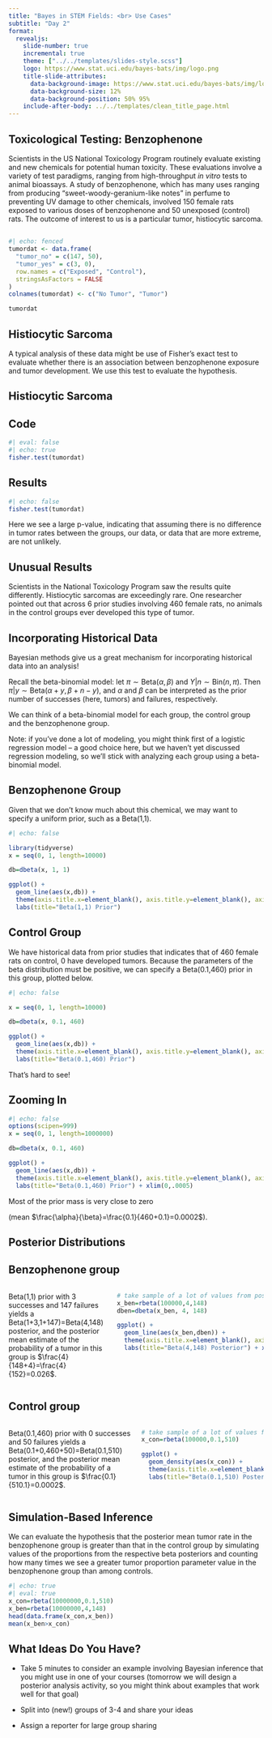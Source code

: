 ```yaml
---
title: "Bayes in STEM Fields: <br> Use Cases"
subtitle: "Day 2"
format: 
  revealjs:
    slide-number: true
    incremental: true
    theme: ["../../templates/slides-style.scss"]
    logo: https://www.stat.uci.edu/bayes-bats/img/logo.png
    title-slide-attributes: 
      data-background-image: https://www.stat.uci.edu/bayes-bats/img/logo.png
      data-background-size: 12%
      data-background-position: 50% 95%
    include-after-body: ../../templates/clean_title_page.html
---
```


## Toxicological Testing: Benzophenone

Scientists in the US National Toxicology Program routinely evaluate existing and new chemicals for potential human toxicity. These evaluations involve a variety of test paradigms, ranging from high-throughput *in vitro* tests to animal bioassays. A study of benzophenone, which has many uses ranging from producing "sweet-woody-geranium-like notes" in perfume to preventing UV damage to other chemicals, involved 150 female rats exposed to various doses of benzophenone and 50 unexposed (control) rats. The outcome of interest to us is a particular tumor, histiocytic sarcoma.

## 

```r
#| echo: fenced
tumordat <- data.frame(
  "tumor_no" = c(147, 50),
  "tumor_yes" = c(3, 0),
  row.names = c("Exposed", "Control"),
  stringsAsFactors = FALSE
)
colnames(tumordat) <- c("No Tumor", "Tumor")

tumordat

```

## Histiocytic Sarcoma

A typical analysis of these data might be use of Fisher's exact test to evaluate whether there is an association between benzophenone exposure and tumor development. We use this test to evaluate the hypothesis.

## Histiocytic Sarcoma

::: panel-tabset
## Code

```r
#| eval: false
#| echo: true
fisher.test(tumordat)
```

## Results

```r
#| echo: false
fisher.test(tumordat)
```

Here we see a large p-value, indicating that assuming there is no difference in tumor rates between the groups, our data, or data that are more extreme, are not unlikely.
:::

## Unusual Results

Scientists in the National Toxicology Program saw the results quite differently. Histiocytic sarcomas are exceedingly rare. One researcher pointed out that across 6 prior studies involving 460 female rats, no animals in the control groups ever developed this type of tumor.

## Incorporating Historical Data

Bayesian methods give us a great mechanism for incorporating historical data into an analysis!

Recall the beta-binomial model: let $\pi \sim \text{Beta}(\alpha, \beta)$ and $Y|n \sim \text{Bin}(n,\pi)$. Then $\pi|y \sim \text{Beta}(\alpha +y, \beta+n-y)$, and $\alpha$ and $\beta$ can be interpreted as the prior number of successes (here, tumors) and failures, respectively.

We can think of a beta-binomial model for each group, the control group and the benzophenone group.

Note: if you've done a lot of modeling, you might think first of a logistic regression model -- a good choice here, but we haven't yet discussed regression modeling, so we'll stick with analyzing each group using a beta-binomial model.

## Benzophenone Group

Given that we don't know much about this chemical, we may want to specify a uniform prior, such as a Beta(1,1).

```r
#| echo: false

library(tidyverse)
x = seq(0, 1, length=10000)

db=dbeta(x, 1, 1)

ggplot() + 
  geom_line(aes(x,db)) + 
  theme(axis.title.x=element_blank(), axis.title.y=element_blank(), axis.ticks.y=element_blank(),axis.text.y=element_blank()) + 
  labs(title="Beta(1,1) Prior")
```

## Control Group

We have historical data from prior studies that indicates that of 460 female rats on control, 0 have developed tumors. Because the parameters of the beta distribution must be positive, we can specify a Beta(0.1,460) prior in this group, plotted below.

```r
#| echo: false

x = seq(0, 1, length=10000)

db=dbeta(x, 0.1, 460)

ggplot() + 
  geom_line(aes(x,db)) + 
  theme(axis.title.x=element_blank(), axis.title.y=element_blank(), axis.ticks.y=element_blank(),axis.text.y=element_blank()) + 
  labs(title="Beta(0.1,460) Prior")
```

That's hard to see!

## Zooming In

```r
#| echo: false
options(scipen=999)
x = seq(0, 1, length=1000000)

db=dbeta(x, 0.1, 460)

ggplot() + 
  geom_line(aes(x,db)) + 
  theme(axis.title.x=element_blank(), axis.title.y=element_blank(), axis.ticks.y=element_blank(),axis.text.y=element_blank()) + 
  labs(title="Beta(0.1,460) Prior") + xlim(0,.0005)
```

Most of the prior mass is very close to zero  

(mean $\frac{\alpha}{\beta}=\frac{0.1}{460+0.1}=0.0002$).

## Posterior Distributions

::: panel-tabset
## Benzophenone group

::: columns

::: {.column width="40%"}
Beta(1,1) prior with 3 successes and 147 failures yields a Beta(1+3,1+147)=Beta(4,148) posterior, and the posterior mean estimate of the probability of a tumor in this group is $\frac{4}{148+4}=\frac{4}{152}=0.026$.
:::

::: {.column width="60%"}
```r
# take sample of a lot of values from posterior and plot them
x_ben=rbeta(100000,4,148)
dben=dbeta(x_ben, 4, 148)

ggplot() + 
  geom_line(aes(x_ben,dben)) + 
  theme(axis.title.x=element_blank(), axis.title.y=element_blank(), axis.ticks.y=element_blank(),axis.text.y=element_blank()) + 
  labs(title="Beta(4,148) Posterior") + xlim(0,.1)

```
:::
:::


## Control group

::: columns

::: {.column width="50%"}
Beta(0.1,460) prior with 0 successes and 50 failures yields a Beta(0.1+0,460+50)=Beta(0.1,510) posterior, and the posterior mean estimate of the probability of a tumor in this group is $\frac{0.1}{510.1}=0.0002$.
:::

::: {.column width="50%"}
```r
# take sample of a lot of values from posterior and plot them
x_con=rbeta(100000,0.1,510)

ggplot() + 
  geom_density(aes(x_con)) + 
  theme(axis.title.x=element_blank(), axis.title.y=element_blank(), axis.ticks.y=element_blank(),axis.text.y=element_blank()) + 
  labs(title="Beta(0.1,510) Posterior") + xlim(0,.0005)

```
:::
:::

:::

## Simulation-Based Inference

We can evaluate the hypothesis that the posterior mean tumor rate in the benzophenone group is greater than that in the control group by simulating values of the proportions from the respective beta posteriors and counting how many times we see a greater tumor proportion parameter value in the benzophenone group than among controls.

```r
#| echo: true
#| eval: true
x_con=rbeta(10000000,0.1,510)
x_ben=rbeta(10000000,4,148)
head(data.frame(x_con,x_ben))
mean(x_ben>x_con)
```

## What Ideas Do You Have?

-   Take 5 minutes to consider an example involving Bayesian inference that you might use in one of your courses (tomorrow we will design a posterior analysis activity, so you might think about examples that work well for that goal)

-   Split into (new!) groups of 3-4 and share your ideas

-   Assign a reporter for large group sharing
